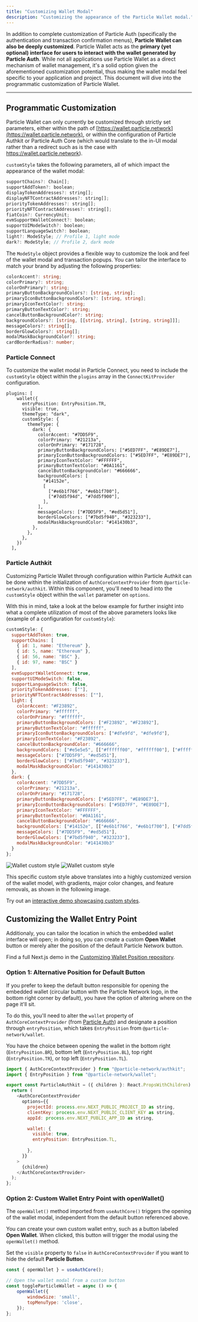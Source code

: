 ```yaml
---
title: "Customizing Wallet Modal"
description: "Customizing the appearance of the Particle Wallet modal."
---
```


In addition to complete customization of Particle Auth (specifically the authentication and transaction confirmation menus), **Particle Wallet can also be deeply customized**. Particle Wallet acts as the **primary **(yet optional)** interface for users to interact with the wallet generated by Particle Auth**. While not all applications use Particle Wallet as a direct mechanism of wallet management, it's a solid option given the aforementioned customization potential, thus making the wallet modal feel specific to your application and project. This document will dive into the programmatic customization of Particle Wallet.

***

## Programmatic Customization

Particle Wallet can only currently be customized through strictly set parameters, either within the path of [https://wallet.particle.network](https://wallet.particle.network), or within the configuration of Particle Authkit or Particle Auth Core (which would translate to the in-UI modal rather than a redirect such as is the case with https://wallet.particle.network).

`customStyle` takes the following parameters, all of which impact the appearance of the wallet modal:

```javascript JavaScript
supportChains?: Chain[];
supportAddToken?: boolean;
displayTokenAddresses?: string[];
displayNFTContractAddresses?: string[];
priorityTokenAddresses?: string[];
priorityNFTContractAddresses?: string[];
fiatCoin?: CurrencyUnit;
evmSupportWalletConnect?: boolean;
supportUIModeSwitch?: boolean;
supportLanguageSwitch?: boolean;
light?: ModeStyle; // Profile 1, light mode
dark?: ModeStyle; // Profile 2, dark mode
```

The `ModeStyle` object provides a flexible way to customize the look and feel of the wallet modal and transaction popups. You can tailor the interface to match your brand by adjusting the following properties:

```ts
colorAccent?: string;
colorPrimary?: string;
colorOnPrimary?: string;
primaryButtonBackgroundColors?: [string, string];
primaryIconButtonBackgroundColors?: [string, string];
primaryIconTextColor?: string;
primaryButtonTextColor?: string;
cancelButtonBackgroundColor?: string;
backgroundColors?: [string, [[string, string], [string, string]]];
messageColors?: string[];
borderGlowColors?: string[];
modalMaskBackgroundColor?: string;
cardBorderRadius?: number;
```

### Particle Connect

To customize the wallet modal in Particle Connect, you need to include the `customStyle` object within the `plugins` array in the `ConnectKitProvider` configuration.

```tsx ConnectKit.tsx
plugins: [
    wallet({
      entryPosition: EntryPosition.TR,
      visible: true,
      themeType: "dark",
      customStyle: {
        themeType: {
          dark: {
            colorAccent: "#7DD5F9",
            colorPrimary: "#21213a",
            colorOnPrimary: "#171728",
            primaryButtonBackgroundColors: ["#5ED7FF", "#E89DE7"],
            primaryIconButtonBackgroundColors: ["#5ED7FF", "#E89DE7"],
            primaryIconTextColor: "#FFFFFF",
            primaryButtonTextColor: "#0A1161",
            cancelButtonBackgroundColor: "#666666",
            backgroundColors: [
              "#14152e",
              [
                ["#e6b1f766", "#e6b1f700"],
                ["#7dd5f94d", "#7dd5f900"],
              ],
            ],
            messageColors: ["#7DD5F9", "#ed5d51"],
            borderGlowColors: ["#7bd5f940", "#323233"],
            modalMaskBackgroundColor: "#141430b3",
          },
        },
      },
    })
  ],
```

### Particle Authkit

Customizing Particle Wallet through configuration within Particle Authkit can be done within the initialization of `AuthCoreContextProvider` from `@particle-network/authkit`. Within this component, you'll need to head into the `customStyle` object within the `wallet` parameter on `options`.

With this in mind, take a look at the below example for further insight into what a complete utilization of most of the above parameters looks like (example of a configuration for `customStyle`):

```javascript JavaScript
customStyle: {
  supportAddToken: true,
  supportChains: [
    { id: 1, name: "Ethereum" },
    { id: 5, name: "Ethereum" },
    { id: 56, name: "BSC" },
    { id: 97, name: "BSC" }
  ],
  evmSupportWalletConnect: true,
  supportUIModeSwitch: false,
  supportLanguageSwitch: false,
  priorityTokenAddresses: [""],
  priorityNFTContractAddresses: [""],
  light: {
    colorAccent: "#F23892",
    colorPrimary: "#ffffff",
    colorOnPrimary: "#ffffff",
    primaryButtonBackgroundColors: ["#F23892", "#F23892"],
    primaryButtonTextColor: "#ffffff",
    primaryIconButtonBackgroundColors: ["#dfe9fd", "#dfe9fd"],
    primaryIconTextColor: "#F23892",
    cancelButtonBackgroundColor: "#666666",
    backgroundColors: ["#e5e5e5", [["#ffffff00", "#ffffff00"], ["#ffffff00", "#ffffff00"]]],
    messageColors: ["#7DD5F9", "#ed5d51"],
    borderGlowColors: ["#7bd5f940", "#323233"],
    modalMaskBackgroundColor: "#141430b3"
  },
  dark: {
    colorAccent: "#7DD5F9",
    colorPrimary: "#21213a",
    colorOnPrimary: "#171728",
    primaryButtonBackgroundColors: ["#5ED7FF", "#E89DE7"],
    primaryIconButtonBackgroundColors: ["#5ED7FF", "#E89DE7"],
    primaryIconTextColor: "#FFFFFF",
    primaryButtonTextColor: "#0A1161",
    cancelButtonBackgroundColor: "#666666",
    backgroundColors: ["#14152e", [["#e6b1f766", "#e6b1f700"], ["#7dd5f94d", "#7dd5f900"]]],
    messageColors: ["#7DD5F9", "#ed5d51"],
    borderGlowColors: ["#7bd5f940", "#323233"],
    modalMaskBackgroundColor: "#141430b3"
  }
};
``` 

<div className="flex justify-center">
<img
  className="block h-64 dark:hidden"
  src="/social-logins/configuration/images/customstyle.png"
  alt="Wallet custom style"
/>
<img
  className="hidden h-64 dark:block"
  src="/social-logins/configuration/images/customstyle.png"
  alt="Wallet custom style"
/>
</div>

This specific custom style above translates into a highly customized version of the wallet model, with gradients, major color changes, and feature removals, as shown in the following image.

<Tip>Try out an [interactive demo showcasing custom styles](https://web-demo.particle.network).</Tip>

## Customizing the Wallet Entry Point

Additionaly, you can tailor the location in which the embedded wallet interface will open; in doing so, you can create a custom **Open Wallet** button or merely alter the position of the default Particle Network button.

<Note>Find a full Next.js demo in the [Customizing Wallet Position repository](https://github.com/Particle-Network/custom-wallet-entry).</Note>

### Option 1: Alternative Position for Default Button

If you prefer to keep the default button responsible for opening the embedded wallet (circular button with the Particle Network logo, in the bottom right corner by default), you have the option of altering where on the page it'll sit.

To do this, you'll need to alter the `wallet` property of `AuthCoreContextProvider` (from [Particle Auth](/social-logins/auth/quickstart/web-quickstart)) and designate a position through `entryPosition`, which takes `EntryPosition` from `@particle-network/wallet`. 

You have the choice between opening the wallet in the bottom right (`EntryPosition.BR`), bottom left (`EntryPosition.BL`), top right (`EntryPosition.TR`), or top left (`EntryPosition.TL`).

```javascript
import { AuthCoreContextProvider } from "@particle-network/authkit";
import { EntryPosition } from "@particle-network/wallet";

export const ParticleAuthkit = ({ children }: React.PropsWithChildren) => {
  return (
    <AuthCoreContextProvider
      options={{
        projectId: process.env.NEXT_PUBLIC_PROJECT_ID as string,
        clientKey: process.env.NEXT_PUBLIC_CLIENT_KEY as string,
        appId: process.env.NEXT_PUBLIC_APP_ID as string,

        wallet: {
          visible: true,
          entryPosition: EntryPosition.TL,
          
        },
      }}
    >
      {children}
    </AuthCoreContextProvider>
  );
};

```

### Option 2: Custom Wallet Entry Point with openWallet()

The `openWallet()` method imported from `useAuthCore()` triggers the opening of the wallet modal, independent from the default button referenced above. 

You can create your own custom wallet entry, such as a button labeled **Open Wallet**. When clicked, this button will trigger the modal using the `openWallet()` method.

<Note>Set the `visible` property to `false` in `AuthCoreContextProvider` if you want to hide the default **Particle Button**.</Note>

```jsx
const { openWallet } = useAuthCore();

// Open the wallet modal from a custom button
const toggleParticleWallet = async () => {
    openWallet({
        windowSize: 'small',
        topMenuType: 'close',
    });
};
```
